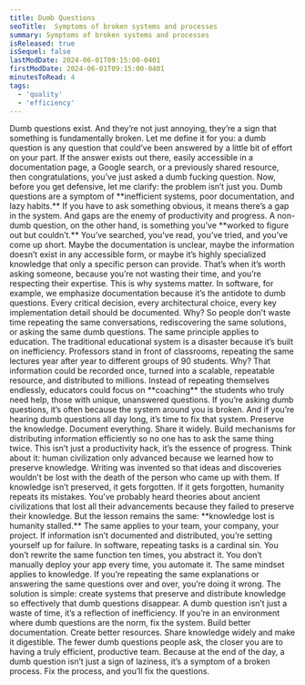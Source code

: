 ```yaml
---
title: Dumb Questions 
seoTitle:  Symptoms of broken systems and processes
summary: Symptoms of broken systems and processes
isReleased: true
isSequel: false
lastModDate: 2024-06-01T09:15:00-0401
firstModDate: 2024-06-01T09:15:00-0401
minutesToRead: 4
tags:
  - 'quality'
  - 'efficiency'
---
```


<C>
Dumb questions exist. And they’re not just annoying, they’re a sign that something is fundamentally broken. Let me define it for you: a dumb question is any question that could’ve been answered by a little bit of effort on your part. If the answer exists out there, easily accessible in a documentation page, a Google search, or a previously shared resource, then congratulations, you’ve just asked a dumb fucking question.
</C>

<C>
Now, before you get defensive, let me clarify: the problem isn’t just you. Dumb questions are a symptom of **inefficient systems, poor documentation, and lazy habits.** If you have to ask something obvious, it means there’s a gap in the system. And gaps are the enemy of productivity and progress.
</C>

<C>
A non-dumb question, on the other hand, is something you’ve **worked to figure out but couldn’t.** You’ve searched, you’ve read, you’ve tried, and you’ve come up short. Maybe the documentation is unclear, maybe the information doesn’t exist in any accessible form, or maybe it’s highly specialized knowledge that only a specific person can provide. That’s when it’s worth asking someone, because you’re not wasting their time, and you’re respecting their expertise.
</C>

<C>
This is why systems matter. In software, for example, we emphasize documentation because it’s the antidote to dumb questions. Every critical decision, every architectural choice, every key implementation detail should be documented. Why? So people don’t waste time repeating the same conversations, rediscovering the same solutions, or asking the same dumb questions.
</C>

<C>
The same principle applies to education. The traditional educational system is a disaster because it’s built on inefficiency. Professors stand in front of classrooms, repeating the same lectures year after year to different groups of 90 students. Why? That information could be recorded once, turned into a scalable, repeatable resource, and distributed to millions. Instead of repeating themselves endlessly, educators could focus on **coaching** the students who truly need help, those with unique, unanswered questions.
</C>

<C>
If you’re asking dumb questions, it’s often because the system around you is broken. And if you’re hearing dumb questions all day long, it’s time to fix that system. Preserve the knowledge. Document everything. Share it widely. Build mechanisms for distributing information efficiently so no one has to ask the same thing twice.
</C>

<C>
This isn’t just a productivity hack, it’s the essence of progress. Think about it: human civilization only advanced because we learned how to preserve knowledge. Writing was invented so that ideas and discoveries wouldn’t be lost with the death of the person who came up with them. If knowledge isn’t preserved, it gets forgotten. If it gets forgotten, humanity repeats its mistakes.
</C>

<C>
You’ve probably heard theories about ancient civilizations that lost all their advancements because they failed to preserve their knowledge. But the lesson remains the same: **knowledge lost is humanity stalled.** The same applies to your team, your company, your project. If information isn’t documented and distributed, you’re setting yourself up for failure.
</C>

<C>
In software, repeating tasks is a cardinal sin. You don’t rewrite the same function ten times, you abstract it. You don’t manually deploy your app every time, you automate it. The same mindset applies to knowledge. If you’re repeating the same explanations or answering the same questions over and over, you’re doing it wrong. The solution is simple: create systems that preserve and distribute knowledge so effectively that dumb questions disappear.
</C>

<C>
A dumb question isn’t just a waste of time, it’s a reflection of inefficiency. If you’re in an environment where dumb questions are the norm, fix the system. Build better documentation. Create better resources. Share knowledge widely and make it digestible. The fewer dumb questions people ask, the closer you are to having a truly efficient, productive team.
</C>

<C>
Because at the end of the day, a dumb question isn’t just a sign of laziness, it’s a symptom of a broken process. Fix the process, and you’ll fix the questions.
</C>
